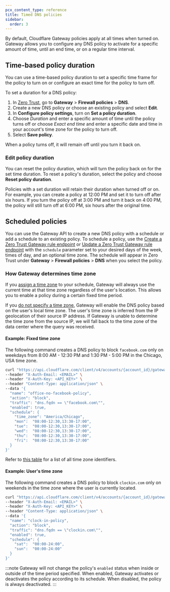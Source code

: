 ```yaml
---
pcx_content_type: reference
title: Timed DNS policies
sidebar:
  order: 3
---
```


By default, Cloudflare Gateway policies apply at all times when turned on. Gateway allows you to configure any DNS policy to activate for a specific amount of time, until an end time, or on a regular time interval.

## Time-based policy duration

You can use a time-based policy duration to set a specific time frame for the policy to turn on or configure an exact time for the policy to turn off.

To set a duration for a DNS policy:

1. In [Zero Trust](https://one.dash.cloudflare.com), go to **Gateway** > **Firewall policies** > **DNS**.
2. Create a new DNS policy or choose an existing policy and select **Edit**.
3. In **Configure policy settings**, turn on **Set a policy duration**.
4. Choose _Duration_ and enter a specific amount of time until the policy turns off or choose _Exact end time_ and enter a specific date and time in your account's time zone for the policy to turn off.
5. Select **Save policy**.

When a policy turns off, it will remain off until you turn it back on.

### Edit policy duration

You can reset the policy duration, which will turn the policy back on for the set time duration. To reset a policy's duration, select the policy and choose **Reset policy duration**.

Policies with a set duration will retain their duration when turned off or on. For example, you can create a policy at 12:00 PM and set it to turn off after six hours. If you turn the policy off at 3:00 PM and turn it back on 4:00 PM, the policy will still turn off at 6:00 PM, six hours after the original time.

## Scheduled policies

You can use the Gateway API to create a new DNS policy with a schedule or add a schedule to an existing policy. To schedule a policy, use the [Create a Zero Trust Gateway rule endpoint](/api/operations/zero-trust-gateway-rules-create-zero-trust-gateway-rule) or [Update a Zero Trust Gateway rule endpoint](/api/operations/zero-trust-gateway-rules-update-zero-trust-gateway-rule) with the `schedule` parameter set to your desired days of the week, times of day, and an optional time zone. The schedule will appear in Zero Trust under **Gateway** > **Firewall policies** > **DNS** when you select the policy.

### How Gateway determines time zone

If you [assign a time zone](#example-fixed-time-zone) to your schedule, Gateway will always use the current time at that time zone regardless of the user's location. This allows you to enable a policy during a certain fixed time period.

If you [do not specify a time zone](#example-users-time-zone), Gateway will enable the DNS policy based on the user's local time zone. The user's time zone is inferred from the IP geolocation of their source IP address. If Gateway is unable to determine the time zone from the source IP, we will fall back to the time zone of the data center where the query was received.

#### Example: Fixed time zone

The following command creates a DNS policy to block `facebook.com` only on weekdays from 8:00 AM - 12:30 PM and 1:30 PM - 5:00 PM in the Chicago, USA time zone.

```bash
curl "https://api.cloudflare.com/client/v4/accounts/{account_id}/gateway/rules" \
--header "X-Auth-Email: <EMAIL>" \
--header "X-Auth-Key: <API_KEY>" \
--header "Content-Type: application/json" \
--data '{
  "name": "office-no-facebook-policy",
  "action": "block",
  "traffic": "dns.fqdn == \"facebook.com\"",
  "enabled": true,
  "schedule": {
    "time_zone": "America/Chicago",
    "mon":  "08:00-12:30,13:30-17:00",
    "tue":  "08:00-12:30,13:30-17:00",
    "wed":  "08:00-12:30,13:30-17:00",
    "thu":  "08:00-12:30,13:30-17:00",
    "fri":  "08:00-12:30,13:30-17:00"
  }
}'
```

Refer to [this table](https://en.wikipedia.org/wiki/List_of_tz_database_time_zones#List) for a list of all time zone identifiers.

#### Example: User's time zone

The following command creates a DNS policy to block `clockin.com` only on weekends in the time zone where the user is currently located.

```bash
curl "https://api.cloudflare.com/client/v4/accounts/{account_id}/gateway/rules" \
--header "X-Auth-Email: <EMAIL>" \
--header "X-Auth-Key: <API_KEY>" \
--header "Content-Type: application/json" \
--data '{
  "name": "clock-in-policy",
  "action": "block",
  "traffic": "dns.fqdn == \"clockin.com\"",
  "enabled": true,
  "schedule": {
    "sat":  "00:00-24:00",
    "sun":  "00:00-24:00"
  }
}'
```

:::note
Gateway will not change the policy's `enabled` status when inside or outside of the time period specified. When enabled, Gateway activates or deactivates the policy according to its schedule. When disabled, the policy is always deactivated.
:::
